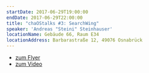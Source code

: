 ```yaml
---
startDate: 2017-06-29T19:00:00
endDate: 2017-06-29T22:00:00
title: "chaOStalks #3: SearchWing"
speaker: 'Andreas "Steini" Steinhauser'
locationName: Gebäude 66, Raum E34
locationAddress: Barbarastraße 12, 49076 Osnabrück
---
```


<ul>
  <li>
    <a href="downloads/chaostalk3_a3.pdf" target="_blank">
      <span>zum Flyer</span>
    </a>
  </li>
  <li>
    <a
      href="https://media.ccc.de/v/chaostalk-3-searchwing"
      rel="noreferer"
      target="_blank"
    >
      <span>zum Video</span>
    </a>
  </li>
</ul>
